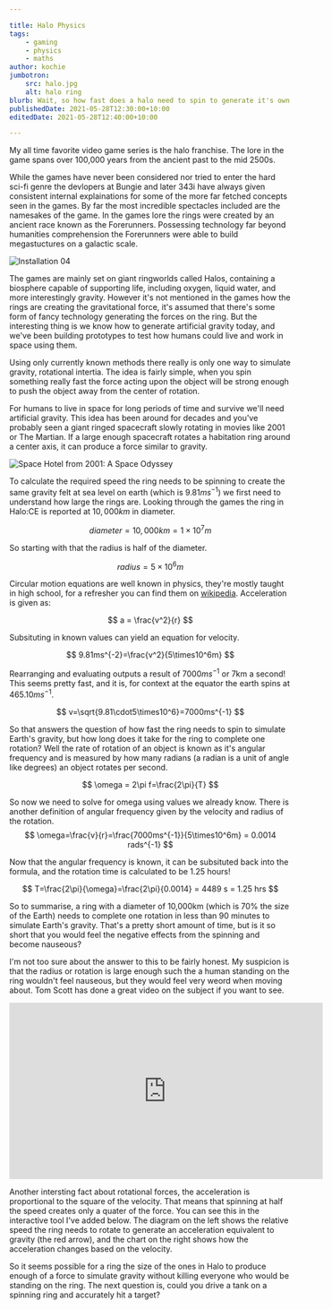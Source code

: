 ```yaml
---

title: Halo Physics
tags:
    - gaming
    - physics
    - maths
author: kochie
jumbotron:
    src: halo.jpg
    alt: halo ring
blurb: Wait, so how fast does a halo need to spin to generate it's own gravity?
publishedDate: 2021-05-28T12:30:00+10:00
editedDate: 2021-05-28T12:40:00+10:00

---
```


<link
	rel="stylesheet"
	href="https://cdn.jsdelivr.net/npm/katex@0.13.11/dist/katex.min.css"
	integrity="sha384-Um5gpz1odJg5Z4HAmzPtgZKdTBHZdw8S29IecapCSB31ligYPhHQZMIlWLYQGVoc"
	crossOrigin="anonymous" 
/>

My all time favorite video game series is the halo franchise. The lore in the
game spans over 100,000 years from the ancient past to the mid 2500s.

While the games have never been considered nor tried to enter the hard sci-fi
genre the devlopers at Bungie and later 343i have always given consistent
internal explainations for some of the more far fetched concepts seen in the
games. By far the most incredible spectacles included are the namesakes of the
game. In the games lore the rings were created by an ancient race known as the
Forerunners. Possessing technology far beyond humanities comprehension the Forerunners were able to build megastuctures on a galactic scale.

![Installation 04](/articles/01-halo-physics/halo_1.webp)

The games are mainly set on giant ringworlds called Halos, containing a biosphere capable of supporting life, including oxygen, liquid water, and more interestingly gravity. However it's not mentioned in the games how the rings are creating the gravitational force, it's assumed that there's some form of fancy technology generating the forces on the ring. But the interesting thing is we know how to generate artificial gravity today, and we've been building prototypes to test how humans could live and work in space using them.

Using only currently known methods there really is only one way to simulate
gravity, rotational intertia. The idea is fairly simple, when you spin
something really fast the force acting upon the object will be strong enough to
push the object away from the center of rotation.

For humans to live in space for long periods of time and survive we'll need artificial gravity. This idea has been around for decades and you've probably seen a giant ringed spacecraft slowly rotating in movies like 2001 or The Martian. If a large enough spacecraft rotates a habitation ring around a center axis, it can produce a force similar to gravity.

![Space Hotel from 2001: A Space Odyssey](/articles/01-halo-physics/2001_space_hotel.webp)

To calculate the required speed the ring needs to be spinning to create the
same gravity felt at sea level on earth (which is $9.81ms^{-1}$) we first need
to understand how large the rings are. Looking through the games the ring in
Halo:CE is reported at $10,000km$ in diameter.

$$ 
diameter=10,000km = 1\times10^7m 
$$

So starting with that the radius is half of the diameter.

$$ 
radius=5\times10^6m 
$$

Circular motion equations are well known in physics, they're mostly taught in
high school, for a refresher you can find them on [wikipedia](https://en.wikipedia.org/wiki/Circular_motion). Acceleration is
given as:

$$ 
a = \frac{v^2}{r} 
$$

Subsituting in known values can yield an equation for velocity.

$$ 
9.81ms^{-2}=\frac{v^2}{5\times10^6m} 
$$

Rearranging and evaluating outputs a result of $7000ms^{-1}$ or 7km a second!
This seems pretty fast, and it is, for context at the equator the earth spins
at $465.10ms^{-1}$. 

$$ 
v=\sqrt{9.81\cdot5\times10^6}=7000ms^{-1} 
$$

So that answers the question of how fast the ring needs to spin to simulate
Earth's gravity, but how long does it take for the ring to complete one
rotation? Well the rate of rotation of an object is known as it's angular
frequency and is measured by how many radians (a radian is a unit of angle like degrees) an object rotates per second.


$$ 
\omega = 2\pi f=\frac{2\pi}{T} 
$$

So now we need to solve for omega using values we already know. There is
another definition of angular frequency given by the velocity and radius of the
rotation.
$$ 
\omega=\frac{v}{r}=\frac{7000ms^{-1}}{5\times10^6m} = 0.0014 rads^{-1} 
$$

Now that the angular frequency is known, it can be subsituted back into the
formula, and the rotation time is calculated to be 1.25 hours!

$$ 
T=\frac{2\pi}{\omega}=\frac{2\pi}{0.0014} = 4489 s = 1.25 hrs 
$$

So to summarise, a ring with a diameter of 10,000km (which is 70% the size of
the Earth) needs to complete one rotation in less than 90 minutes to simulate
Earth's gravity. That's a pretty short amount of time, but is it so short that
you would feel the negative effects from the spinning and become nauseous?

I'm not too sure about the answer to this to be fairly honest. My suspicion is that the radius or rotation is large enough such the a human standing on the ring wouldn't feel nauseous, but they would feel very weord when moving about. Tom Scott has done a great video on the subject if you want to see.

<div className="w-full my-10">
<iframe width="560" height="315" className="m-auto" src="https://www.youtube.com/embed/bJ_seXo-Enc" title="YouTube video player" frameBorder="0" allow="accelerometer; autoplay; clipboard-write; encrypted-media; gyroscope; picture-in-picture" allowFullScreen></iframe>
</div>

Another intersting fact about rotational forces, the acceleration is
proportional to the square of the velocity. That means that spinning at half
the speed creates only a quater of the force. You can see this in the
interactive tool I've added below. The diagram on the left shows the relative
speed the ring needs to rotate to generate an acceleration equivalent to
gravity (the red arrow), and the chart on the right shows how the acceleration
changes based on the velocity.

<HaloInteractive />

So it seems possible for a ring the size of the ones in Halo to produce enough
of a force to simulate gravity without killing everyone who would be standing
on the ring. The next question is, could you drive a tank on a spinning ring and accurately hit a target?

